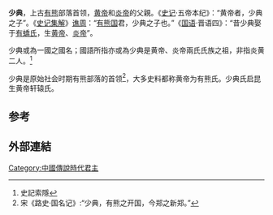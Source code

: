 '''少典'''，上古[[有熊|有熊]]部落首领，[[黄帝|黄帝]]和[[炎帝|炎帝]]的父親。《[[史记|史记]]·五帝本纪》：“黄帝者，少典之子”。《[[史记集解|史记集解]]》[[谯周|谯周]]：“[[有熊国|有熊国]]君，少典之子也。”《[[國語_(國別史著作)|国语]]·晋语四》：“昔少典娶于[[有蟜氏|有蟜氏]]，生[[黄帝|黄帝]]、[[炎帝|炎帝]]”。

少典或為一國之國名；國語所指亦或為少典是黄帝、炎帝兩氏氏族之祖，非指炎黄二人。<ref>史記索隱</ref>

少典是原始社会时期有熊部落的首领<ref>宋《路史·国名记》:“少典，有熊之开国，今郑之新郑。”</ref>，大多史料都称黄帝为有熊氏。少典氏启昆生黄帝轩辕氏。

== 参考 ==
{{reflist}}

== 外部連結 ==
{{wikisource|史記/卷001|史记原文}}

{{china-hist-stub}}
[[Category:中國傳說時代君主|Category:中國傳說時代君主]]